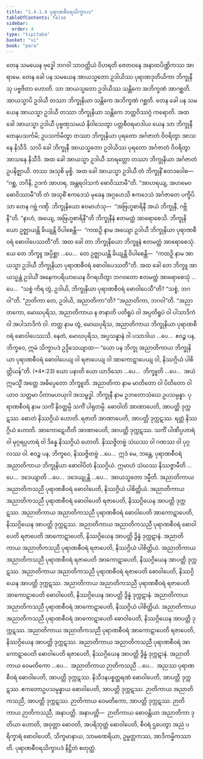 ```yaml
---
title: "1.4.1.4 ပုရာဏစီဝရသိက္ခာပဒ"
tableOfContents: false
sidebar:
  order: 4
type: "tipitaka"
basket: "vi"
book: "para"
---
```



<DynamicBreadcrumb />

<Division number="503" book="para" e="ch" v="1" p="306">

<Paragraph number="1941" book="para">
တေန သမယေန ဗုဒ္ဓေါ ဘဂဝါ သာဝတ္ထိယံ ဝိဟရတိ ဇေတဝနေ အနာထပိဏ္ဍိကဿ အာရာမေ. တေန ခေါ ပန သမယေန အာယသ္မတော ဥဒါယိဿ ပုရာဏဒုတိယိကာ ဘိက္ခုနီသု ပဗ္ဗဇိတာ ဟောတိ. သာ အာယသ္မတော ဥဒါယိဿ သန္တိကေ အဘိက္ခဏံ အာဂစ္ဆတိ. အာယသ္မာပိ ဥဒါယီ တဿာ ဘိက္ခုနိယာ သန္တိကေ အဘိက္ခဏံ ဂစ္ဆတိ. တေန ခေါ ပန သမယေန အာယသ္မာ ဥဒါယီ တဿာ ဘိက္ခုနိယာ သန္တိကေ ဘတ္တဝိဿဂ္ဂံ ကရောတိ.
</Paragraph>

<Paragraph number="1942" book="para">
အထ ခေါ အာယသ္မာ ဥဒါယီ ပုဗ္ဗဏှသမယံ နိဝါသေတွာ ပတ္တစီဝရမာဒါယ ယေန သာ ဘိက္ခုနီ တေနုပသင်္ကမိ; ဥပသင်္ကမိတွာ တဿာ ဘိက္ခုနိယာ ပုရတော အင်္ဂဇာတံ ဝိဝရိတွာ အာသနေ နိသီဒိ. သာပိ ခေါ ဘိက္ခုနီ အာယသ္မတော ဥဒါယိဿ ပုရတော အင်္ဂဇာတံ ဝိဝရိတွာ အာသနေ နိသီဒိ. အထ ခေါ အာယသ္မာ ဥဒါယီ သာရတ္တော တဿာ ဘိက္ခုနိယာ အင်္ဂဇာတံ ဥပနိဇ္ဈာယိ. တဿ အသုစိ မုစ္စိ. အထ ခေါ အာယသ္မာ ဥဒါယီ တံ ဘိက္ခုနိံ ဧတဒဝေါစ—  “ဂစ္ဆ, ဘဂိနိ, ဥဒကံ အာဟရ, အန္တရဝါသကံ ဓောဝိဿာမီ”တိ. “အာဟရယျ, အဟမေဝ ဓောဝိဿာမီ”တိ တံ အသုစိံ ဧကဒေသံ မုခေန အဂ္ဂဟေသိ ဧကဒေသံ အင်္ဂဇာတေ ပက္ခိပိ. သာ တေန ဂဗ္ဘံ ဂဏှိ. ဘိက္ခုနိယော ဧဝမာဟံသု—  “အဗြဟ္မစာရိနီ အယံ ဘိက္ခုနီ, ဂဗ္ဘိနီ”တိ. “နာဟံ, အယျေ, အဗြဟ္မစာရိနီ”တိ ဘိက္ခုနီနံ ဧတမတ္ထံ အာရောစေသိ. ဘိက္ခုနိယော ဥဇ္ဈာယန္တိ ခိယျန္တိ ဝိပါစေန္တိ—  “ကထဉှိ နာမ အယျော ဥဒါယီ ဘိက္ခုနိယာ ပုရာဏစီဝရံ ဓောဝါပေဿတီ”တိ. အထ ခေါ တာ ဘိက္ခုနိယော ဘိက္ခူနံ ဧတမတ္ထံ အာရောစေသုံ. ယေ တေ ဘိက္ခူ အပ္ပိစ္ဆာ …ပေ…  တေ ဥဇ္ဈာယန္တိ ခိယျန္တိ ဝိပါစေန္တိ—  “ကထဉှိ နာမ အာယသ္မာ ဥဒါယီ ဘိက္ခုနိယာ ပုရာဏစီဝရံ ဓောဝါပေဿတီ”တိ.
</Paragraph>

<Paragraph number="1943" book="para">
အထ ခေါ တေ ဘိက္ခူ အာယသ္မန္တံ ဥဒါယိံ အနေကပရိယာယေန ဝိဂရဟိတွာ ဘဂဝတော ဧတမတ္ထံ အာရောစေသုံ …ပေ…  “သစ္စံ ကိရ တွံ, ဥဒါယိ, ဘိက္ခုနိယာ ပုရာဏစီဝရံ ဓောဝါပေသီ”တိ? “သစ္စံ, ဘဂဝါ”တိ. “ဉာတိကာ တေ, ဥဒါယိ, အညာတိကာ”တိ? “အညာတိကာ, ဘဂဝါ”တိ. “အညာတကော, မောဃပုရိသ, အညာတိကာယ န ဇာနာတိ ပတိရူပံ ဝါ အပ္ပတိရူပံ ဝါ ပါသာဒိကံ ဝါ အပါသာဒိကံ ဝါ. တတ္ထ နာမ တွံ, မောဃပုရိသ, အညာတိကာယ ဘိက္ခုနိယာ ပုရာဏစီဝရံ ဓောဝါပေဿသိ. နေတံ, မောဃပုရိသ, အပ္ပသန္နာနံ ဝါ ပသာဒါယ …ပေ…  ဧဝဉ္စ ပန, ဘိက္ခဝေ, ဣမံ သိက္ခာပဒံ ဥဒ္ဒိသေယျာထ—
</Paragraph>

</Division>
<Division number="504" book="para" e="ch" v="1" p="307">

<Paragraph number="1944" book="para">
<Emphasis>“ယော ပန ဘိက္ခု အညာတိကာယ ဘိက္ခုနိယာ ပုရာဏစီဝရံ ဓောဝါပေယျ ဝါ ရဇာပေယျ ဝါ အာကောဋာပေယျ ဝါ, နိဿဂ္ဂိယံ ပါစိတ္တိယန်”</Emphasis>တိ. (*4*:<Emphasis>23</Emphasis>)
</Paragraph>

</Division>
<Division number="505" book="para" e="ch" v="1" p="307">

<Paragraph number="1945" book="para">
<Emphasis>ယော ပနာ</Emphasis>တိ ယော ယာဒိသော …ပေ…  <Emphasis>ဘိက္ခူ</Emphasis>တိ …ပေ…  အယံ ဣမသ္မိံ အတ္ထေ အဓိပ္ပေတော ဘိက္ခူတိ.
</Paragraph>

<Paragraph number="1946" book="para">
<Emphasis>အညာတိကာ</Emphasis> နာမ မာတိတော ဝါ ပိတိတော ဝါ ယာဝ သတ္တမာ ပိတာမဟယုဂါ အသမ္ဗဒ္ဓါ.
</Paragraph>

<Paragraph number="1947" book="para">
<Emphasis>ဘိက္ခုနီ</Emphasis> နာမ ဥဘတောသံဃေ ဥပသမ္ပန္နာ.
</Paragraph>

<Paragraph number="1948" book="para">
<Emphasis>ပုရာဏစီဝရံ</Emphasis> နာမ သကိံ နိဝတ္ထမ္ပိ သကိံ ပါရုတမ္ပိ.
</Paragraph>

<Paragraph number="1949" book="para">
<Emphasis>ဓောဝါတိ အာဏာပေတိ</Emphasis>, အာပတ္တိ ဒုက္ကဋဿ. ဓောတံ နိဿဂ္ဂိယံ ဟောတိ. <Emphasis>ရဇာတိ အာဏာပေတိ</Emphasis>, အာပတ္တိ ဒုက္ကဋဿ. ရတ္တံ နိဿဂ္ဂိယံ ဟောတိ. <Emphasis>အာကောဋေဟီတိ အာဏာပေတိ</Emphasis>, အာပတ္တိ ဒုက္ကဋဿ. သကိံ ပါဏိပ္ပဟာရံ ဝါ မုဂ္ဂရပ္ပဟာရံ ဝါ ဒိန္နေ နိဿဂ္ဂိယံ ဟောတိ. နိဿဇ္ဇိတဗ္ဗံ သံဃဿ ဝါ ဂဏဿ ဝါ ပုဂ္ဂလဿ ဝါ. ဧဝဉ္စ ပန, ဘိက္ခဝေ, နိဿဇ္ဇိတဗ္ဗံ …ပေ…  ဣဒံ မေ, ဘန္တေ, ပုရာဏစီဝရံ အညာတိကာယ ဘိက္ခုနိယာ ဓောဝါပိတံ နိဿဂ္ဂိယံ. ဣမာဟံ သံဃဿ နိဿဇ္ဇာမီတိ …ပေ…  ဒဒေယျာတိ …ပေ…  ဒဒေယျုန္တိ …ပေ…  အာယသ္မတော ဒမ္မီတိ.
</Paragraph>

</Division>
<Division number="506" book="para" e="ch" v="1" p="307">

<Paragraph number="1950" book="para">
အညာတိကာယ အညာတိကသညီ ပုရာဏစီဝရံ ဓောဝါပေတိ, နိဿဂ္ဂိယံ ပါစိတ္တိယံ. အညာတိကာယ အညာတိကသညီ ပုရာဏစီဝရံ ဓောဝါပေတိ ရဇာပေတိ, နိဿဂ္ဂိယေန အာပတ္တိ ဒုက္ကဋဿ. အညာတိကာယ အညာတိကသညီ ပုရာဏစီဝရံ ဓောဝါပေတိ အာကောဋာပေတိ, နိဿဂ္ဂိယေန အာပတ္တိ ဒုက္ကဋဿ. အညာတိကာယ အညာတိကသညီ ပုရာဏစီဝရံ ဓောဝါပေတိ ရဇာပေတိ အာကောဋာပေတိ, နိဿဂ္ဂိယေန အာပတ္တိ ဒွိန္နံ ဒုက္ကဋာနံ.
</Paragraph>

<Paragraph number="1951" book="para">
အညာတိကာယ အညာတိကသညီ ပုရာဏစီဝရံ ရဇာပေတိ, နိဿဂ္ဂိယံ ပါစိတ္တိယံ. အညာတိကာယ အညာတိကသညီ ပုရာဏစီဝရံ ရဇာပေတိ အာကောဋာပေတိ, နိဿဂ္ဂိယေန အာပတ္တိ ဒုက္ကဋဿ. အညာတိကာယ အညာတိကသညီ ပုရာဏစီဝရံ ရဇာပေတိ ဓောဝါပေတိ, နိဿဂ္ဂိယေန အာပတ္တိ ဒုက္ကဋဿ. အညာတိကာယ အညာတိကသညီ ပုရာဏစီဝရံ ရဇာပေတိ အာကောဋာပေတိ ဓောဝါပေတိ, နိဿဂ္ဂိယေန အာပတ္တိ ဒွိန္နံ ဒုက္ကဋာနံ.
</Paragraph>

<Paragraph number="1952" book="para">
အညာတိကာယ အညာတိကသညီ ပုရာဏစီဝရံ အာကောဋာပေတိ, နိဿဂ္ဂိယံ ပါစိတ္တိယံ. အညာတိကာယ အညာတိကသညီ ပုရာဏစီဝရံ အာကောဋာပေတိ ဓောဝါပေတိ, နိဿဂ္ဂိယေန အာပတ္တိ ဒုက္ကဋဿ. အညာတိကာယ အညာတိကသညီ ပုရာဏစီဝရံ အာကောဋာပေတိ ရဇာပေတိ, နိဿဂ္ဂိယေန အာပတ္တိ ဒုက္ကဋဿ. အညာတိကာယ အညာတိကသညီ ပုရာဏစီဝရံ အာကောဋာပေတိ ဓောဝါပေတိ ရဇာပေတိ, နိဿဂ္ဂိယေန အာပတ္တိ ဒွိန္နံ ဒုက္ကဋာနံ.
</Paragraph>

<Paragraph number="1953" book="para">
အညာတိကာယ ဝေမတိကော …ပေ…  အညာတိကာယ ဉာတိကသညီ …ပေ…  အညဿ ပုရာဏစီဝရံ ဓောဝါပေတိ, အာပတ္တိ ဒုက္ကဋဿ. နိသီဒနပစ္စတ္ထရဏံ ဓောဝါပေတိ, အာပတ္တိ ဒုက္ကဋဿ. ဧကတောဥပသမ္ပန္နာယ ဓောဝါပေတိ, အာပတ္တိ ဒုက္ကဋဿ. ဉာတိကာယ အညာတိကသညီ, အာပတ္တိ ဒုက္ကဋဿ. ဉာတိကာယ ဝေမတိကော, အာပတ္တိ ဒုက္ကဋဿ. ဉာတိကာယ ဉာတိကသညီ, အနာပတ္တိ.
</Paragraph>

</Division>
<Division number="507" book="para" e="ch" v="1" p="308">

<Paragraph number="1954" book="para">
အနာပတ္တိ—  ဉာတိကာယ ဓောဝန္တိယာ အညာတိကာ ဒုတိယာ ဟောတိ, အဝုတ္တာ ဓောဝတိ, အပရိဘုတ္တံ ဓောဝါပေတိ, စီဝရံ ဌပေတွာ အညံ ပရိက္ခာရံ ဓောဝါပေတိ, သိက္ခမာနာယ, သာမဏေရိယာ, ဥမ္မတ္တကဿ, အာဒိကမ္မိကဿာတိ.

</Paragraph>
</Division>

<Paragraph number="1955" type="center" book="para">
ပုရာဏစီဝရသိက္ခာပဒံ နိဋ္ဌိတံ စတုတ္ထံ.
</Paragraph>